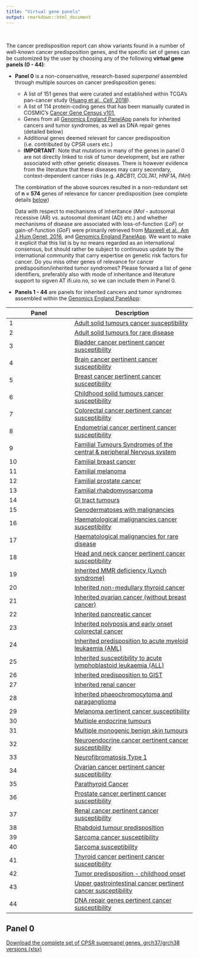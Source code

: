 ```yaml
---
title: "Virtual gene panels"
output: rmarkdown::html_document
---
```


<br>

The cancer predisposition report can show variants found in a number of well-known cancer predisposition genes, and the specific set of genes can be customized by the user by choosing any of the following __virtual gene panels (0 - 44)__:

* **Panel 0** is a non-conservative, research-based _superpanel_ assembled through multiple sources on cancer predisposition genes:
	* A list of 151 genes that were curated and established within TCGA’s pan-cancer study ([Huang et al., *Cell*, 2018](https://www.ncbi.nlm.nih.gov/pubmed/29625052)). 
	* A list of 114 protein-coding genes that has been manually curated in COSMIC’s [Cancer Gene Census v101](https://cancer.sanger.ac.uk/census),
	* Genes from all [Genomics England PanelApp](https://panelapp.genomicsengland.co.uk/) panels for inherited cancers and tumor syndromes, as well as DNA repair genes (detailed below)
	* Additional genes deemed relevant for cancer predisposition (i.e. contributed by CPSR users etc.)
	* __IMPORTANT__: Note that mutations in many of the genes in panel 0 are not directly linked to risk of tumor development, but are rather associated with other genetic diseases. There is however evidence from the literature that these diseases may carry secondary, context-dependent cancer risks (e.g. _ABCB11_, _COL7A1_, _HNF1A_, _PAH_)


	The combination of the above sources resulted in a non-redundant set of **n = 574**
	genes of relevance for cancer predisposition (see complete details [below](#panel-0))
	
	Data with respect to mechanisms of inheritance (<i>MoI</i> - autosomal recessive (AR) vs. autosomal
	dominant (AD) etc.) and whether mechanisms of disease are associated with loss-of-function (<i>LoF</i>) or
  gain-of-function (<i>GoF</i>) were primarily retrieved from [Maxwell et al., Am J Hum Genet, 2016](https://www.ncbi.nlm.nih.gov/pubmed/27153395), and [Genomics England PanelApp](https://panelapp.genomicsengland.co.uk/). We want to make it explicit that this list is by no means regarded as an international consensus, but should rather be subject to continuous update by the international community that carry expertise on genetic risk factors for cancer. Do you miss other genes of relevance for cancer predisposition/inherited tumor syndromes? Please forward a list of gene identifiers, preferably also with mode of inheritance and literature support to sigven AT ifi.uio.no, so we can include them in Panel 0.

* **Panels 1 - 44** are panels for inherited cancers and tumor syndromes assembled within the [Genomics England PanelApp](https://panelapp.genomicsengland.co.uk/):

| Panel | Description |
|-------|-------------|
| 1  | [Adult solid tumours cancer susceptibility](https://panelapp.genomicsengland.co.uk/panels/245/) |
| 2  | [Adult solid tumours for rare disease](https://panelapp.genomicsengland.co.uk/panels/391/) |
| 3  | [Bladder cancer pertinent cancer susceptibility](https://panelapp.genomicsengland.co.uk/panels/208/) |
| 4  | [Brain cancer pertinent cancer susceptibility](https://panelapp.genomicsengland.co.uk/panels/166/) |
| 5  | [Breast cancer pertinent cancer susceptibility](https://panelapp.genomicsengland.co.uk/panels/55/) |
| 6  | [Childhood solid tumours cancer susceptibility](https://panelapp.genomicsengland.co.uk/panels/259/) |
| 7  | [Colorectal cancer pertinent cancer susceptibility](https://panelapp.genomicsengland.co.uk/panels/244/) |
| 8  | [Endometrial cancer pertinent cancer susceptibility](https://panelapp.genomicsengland.co.uk/panels/271/) |
| 9  | [Familial Tumours Syndromes of the central & peripheral Nervous system](https://panelapp.genomicsengland.co.uk/panels/167/) |
| 10 | [Familial breast cancer](https://panelapp.genomicsengland.co.uk/panels/158/) |
| 11 | [Familial melanoma](https://panelapp.genomicsengland.co.uk/panels/522/) |
| 12 | [Familial prostate cancer](https://panelapp.genomicsengland.co.uk/panels/318/) |
| 13 | [Familial rhabdomyosarcoma](https://panelapp.genomicsengland.co.uk/panels/290/) |
| 14 | [GI tract tumours](https://panelapp.genomicsengland.co.uk/panels/254/) |
| 15 | [Genodermatoses with malignancies](https://panelapp.genomicsengland.co.uk/panels/201/) |
| 16 | [Haematological malignancies cancer susceptibility](https://panelapp.genomicsengland.co.uk/panels/59/) |
| 17 | [Haematological malignancies for rare disease](https://panelapp.genomicsengland.co.uk/panels/407/) |
| 18 | [Head and neck cancer pertinent cancer susceptibility](https://panelapp.genomicsengland.co.uk/panels/115/) |
| 19 | [Inherited MMR deficiency (Lynch syndrome)](https://panelapp.genomicsengland.co.uk/panels/503/) |
| 20 | [Inherited non-medullary thyroid cancer](https://panelapp.genomicsengland.co.uk/panels/171/) |
| 21 | [Inherited ovarian cancer (without breast cancer)](https://panelapp.genomicsengland.co.uk/panels/143/) |
| 22 | [Inherited pancreatic cancer](https://panelapp.genomicsengland.co.uk/panels/524/) |
| 23 | [Inherited polyposis and early onset colorectal cancer](https://panelapp.genomicsengland.co.uk/panels/504/) |
| 24 | [Inherited predisposition to acute myeloid leukaemia (AML)](https://panelapp.genomicsengland.co.uk/panels/525/) |
| 25 | [Inherited susceptibility to acute lymphoblastoid leukaemia (ALL)](https://panelapp.genomicsengland.co.uk/panels/1349/) |
| 26 | [Inherited predisposition to GIST](https://panelapp.genomicsengland.co.uk/panels/523/) |
| 27 | [Inherited renal cancer](https://panelapp.genomicsengland.co.uk/panels/521/) |
| 28 | [Inherited phaeochromocytoma and paraganglioma](https://panelapp.genomicsengland.co.uk/panels/97/) |
| 29 | [Melanoma pertinent cancer susceptibility](https://panelapp.genomicsengland.co.uk/panels/133/) |
| 30 | [Multiple endocrine tumours](https://panelapp.genomicsengland.co.uk/panels/36/) |
| 31 | [Multiple monogenic benign skin tumours](https://panelapp.genomicsengland.co.uk/panels/558/) |
| 32 | [Neuroendocrine cancer pertinent cancer susceptibility](https://panelapp.genomicsengland.co.uk/panels/183/) |
| 33 | [Neurofibromatosis Type 1](https://panelapp.genomicsengland.co.uk/panels/255/) |
| 34 | [Ovarian cancer pertinent cancer susceptibility](https://panelapp.genomicsengland.co.uk/panels/117/) |
| 35 | [Parathyroid Cancer](https://panelapp.genomicsengland.co.uk/panels/86/) |
| 36 | [Prostate cancer pertinent cancer susceptibility](https://panelapp.genomicsengland.co.uk/panels/17/) |
| 37 | [Renal cancer pertinent cancer susceptibility](https://panelapp.genomicsengland.co.uk/panels/154/) |
| 38 | [Rhabdoid tumour predisposition](https://panelapp.genomicsengland.co.uk/panels/600/) |
| 39 | [Sarcoma cancer susceptibility](https://panelapp.genomicsengland.co.uk/panels/217/) |
| 40 | [Sarcoma susceptibility](https://panelapp.genomicsengland.co.uk/panels/734/) |
| 41 | [Thyroid cancer pertinent cancer susceptibility](https://panelapp.genomicsengland.co.uk/panels/421/) |
| 42 | [Tumor predisposition - childhood onset](https://panelapp.genomicsengland.co.uk/panels/243/) |
| 43 | [Upper gastrointestinal cancer pertinent cancer susceptibility](https://panelapp.genomicsengland.co.uk/panels/273/) |
| 44 | [DNA repair genes pertinent cancer susceptibility](https://panelapp.genomicsengland.co.uk/panels/256/) |


## Panel 0

[Download the complete set of CPSR superpanel genes, grch37/grch38 versions (xlsx)](https://sigven.github.io/cpsr/cpsr_superpanel_2025_03.xlsx)


